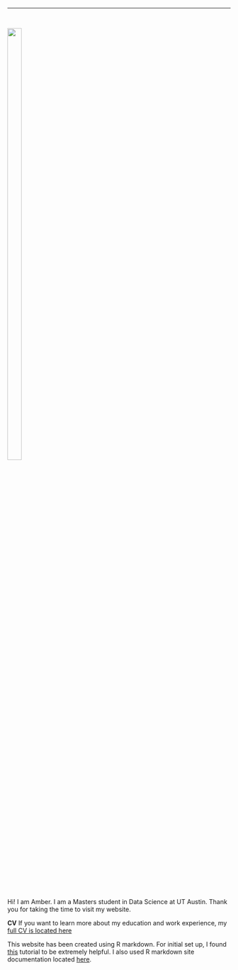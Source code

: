 -----------


$~$
$~$
$~$
$~$

   
       
        
![](my_pic.jpg){width=25% height=50%}




Hi! I am Amber. I am a Masters student in Data Science at UT Austin. Thank you for taking the time to visit my website.  

__CV__ If you want to learn more about my education and work experience, my [full CV is located here](https://amberahmedcv.netlify.app/)


This website has been created using R markdown. For initial set up, I found [this](https://livefreeordichotomize.com/2017/08/08/how-to-make-an-rmarkdown-website/) tutorial to be extremely helpful. I also used R markdown site documentation located [here](https://bookdown.org/yihui/rmarkdown/rmarkdown-site.html).

